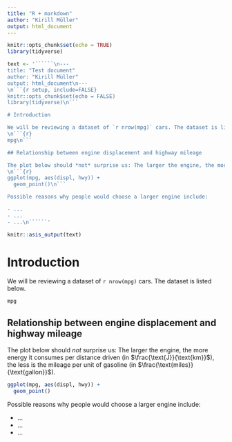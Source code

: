 ```yaml
---
title: "R + markdown"
author: "Kirill Müller"
output: html_document
---
```


```r
knitr::opts_chunk$set(echo = TRUE)
library(tidyverse)
```

```r
text <- '``````\n---
title: "Test document"
author: "Kirill Müller"
output: html_document\n---
\n```{r setup, include=FALSE}
knitr::opts_chunk$set(echo = FALSE)
library(tidyverse)\n```

# Introduction

We will be reviewing a dataset of `r nrow(mpg)` cars. The dataset is listed below.
\n```{r}
mpg\n```

## Relationship between engine displacement and highway mileage

The plot below should *not* surprise us: The larger the engine, the more energy it consumes per distance driven (in $\\frac{\\text{J}}{\\text{km}}$), the less is the mileage per unit of gasoline (in $\\frac{\\text{miles}}{\\text{gallon}}$).
\n```{r}
ggplot(mpg, aes(displ, hwy)) +
  geom_point()\n```

Possible reasons why people would choose a larger engine include:

- ...
- ...
- ...\n``````'

knitr::asis_output(text)
```


# Introduction

We will be reviewing a dataset of `r nrow(mpg)` cars. The dataset is listed below.

```r
mpg
```

## Relationship between engine displacement and highway mileage

The plot below should *not* surprise us: The larger the engine, the more energy it consumes per distance driven (in $\frac{\text{J}}{\text{km}}$), the less is the mileage per unit of gasoline (in $\frac{\text{miles}}{\text{gallon}}$).

```r
ggplot(mpg, aes(displ, hwy)) +
  geom_point()
```

Possible reasons why people would choose a larger engine include:

- ...
- ...
- ...
